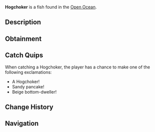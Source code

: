 {{FishInfobox
|image          = Hogchoker.png
|rarity         = Common
|sea            = Second Sea
|location       = [[Open Ocean]]
|sublocation    = 
|sources        = Fishing Rod
|radar_location = 
|prog_speed     = +12
|xp             = 20
|weather        = Clear
|time           = Day
|season         = Summer
|bait           = Sapphire Krill
|base_weight    = 10
|base_value     = 40
|weight_range   = 6
|base_chance    = 130
|base_resil     = 85
}}
'''Hogchoker''' is a {{Rarity|Common}} fish found in the [[Open Ocean]].

== Description ==
{{Description|A sandy-colored fish with beige fins, flattening itself against the ocean floor.|Bestiary Entry}}

== Obtainment ==
{{Description|It hugs the sand when the sun shines bright.|Bestiary Hint}}
{{Fish Availability|
Open Ocean
Open Ocean/Sea Leviathan
|top_rods      = 
Training Rod\270274.42\24949.03;
Flimsy Rod\264372.7\23977.02;
Free Spirit Rod\213339.29\20609.73;
Azure Of Lagoon\191462.87\16102.22;
Verdant Shear Rod\186068\16732.09;
Plastic Rod\183997.26\12923.75;
Nocturnal Rod\80387.41\79197.72;
Blazebringer Rod\185476.63\17918.05;
Trident Rod\179305.01\14084.01;
No-Life Rod\157839.93\12789.73;
Ethereal Prism Rod\150972.73\12566.15;
Seraphic Rod\150716.53\12600.81;
Depthseeker Rod\147195.99\12369.73;
Challenger's Rod\146895.56\11834.67;
Avalanche Rod\146428.62\12325.37;
Rod Of The Forgotten Fang\145322.55\11967.93;
Volcanic Rod\145185.87\11958.33;
Rod Of The Exalted One\144930.49\12884.8;
Zeus Rod\144713.76\11919.45;
Rod Of The Depths\144263.16\11455.51;
Steady Rod\134834.95\10325.3
|recommended   = Free Spirit Rod
}}

== Catch Quips ==
When catching a Hogchoker, the player has a chance to make one of the following exclamations:
* A Hogchoker!
* Sandy pancake!
* Beige bottom-dweller!

== Change History ==
{{Change History|{{subst:Current Version}}}}

== Navigation ==
{{Fish Navbox|Open Ocean}}